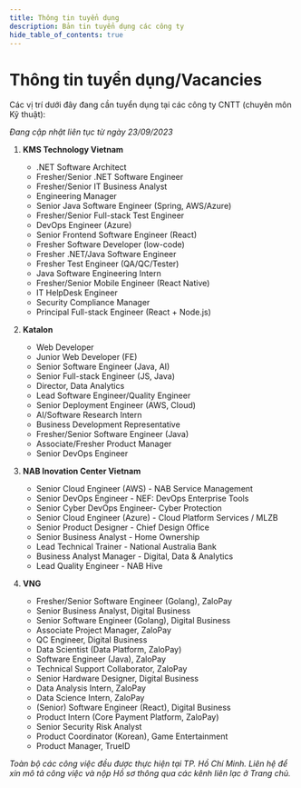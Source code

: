 ```yaml
---
title: Thông tin tuyển dụng
description: Bản tin tuyển dụng các công ty
hide_table_of_contents: true
---
```


# Thông tin tuyển dụng/Vacancies

Các vị trí dưới đây đang cần tuyển dụng tại các công ty CNTT (chuyên môn Kỹ thuật):

_Đang cập nhật liên tục từ ngày 23/09/2023_

1. **KMS Technology Vietnam**

   - .NET Software Architect
   - Fresher/Senior .NET Software Engineer
   - Fresher/Senior IT Business Analyst
   - Engineering Manager
   - Senior Java Software Engineer (Spring, AWS/Azure)
   - Fresher/Senior Full-stack Test Engineer
   - DevOps Engineer (Azure)
   - Senior Frontend Software Engineer (React)
   - Fresher Software Developer (low-code)
   - Fresher .NET/Java Software Engineer
   - Fresher Test Engineer (QA/QC/Tester)
   - Java Software Engineering Intern
   - Fresher/Senior Mobile Engineer (React Native)
   - IT HelpDesk Engineer
   - Security Compliance Manager
   - Principal Full-stack Engineer (React + Node.js)

2. **Katalon**

   - Web Developer
   - Junior Web Developer (FE)
   - Senior Software Engineer (Java, AI)
   - Senior Full-stack Engineer (JS, Java)
   - Director, Data Analytics
   - Lead Software Engineer/Quality Engineer
   - Senior Deployment Engineer (AWS, Cloud)
   - AI/Software Research Intern
   - Business Development Representative
   - Fresher/Senior Software Engineer (Java)
   - Associate/Fresher Product Manager
   - Senior DevOps Engineer

3. **NAB Inovation Center Vietnam**

   - Senior Cloud Engineer (AWS) - NAB Service Management
   - Senior DevOps Engineer - NEF: DevOps Enterprise Tools
   - Senior Cyber DevOps Engineer- Cyber Protection
   - Senior Cloud Engineer (Azure) - Cloud Platform Services / MLZB
   - Senior Product Designer - Chief Design Office
   - Senior Business Analyst - Home Ownership
   - Lead Technical Trainer - National Australia Bank
   - Business Analyst Manager - Digital, Data & Analytics
   - Lead Quality Engineer - NAB Hive

4. **VNG**

   - Fresher/Senior Software Engineer (Golang), ZaloPay
   - Senior Business Analyst, Digital Business
   - Senior Software Engineer (Golang), Digital Business
   - Associate Project Manager, ZaloPay
   - QC Engineer, Digital Business
   - Data Scientist (Data Platform, ZaloPay)
   - Software Engineer (Java), ZaloPay
   - Technical Support Collaborator, ZaloPay
   - Senior Hardware Designer, Digital Business
   - Data Analysis Intern, ZaloPay
   - Data Science Intern, ZaloPay
   - (Senior) Software Engineer (React), Digital Business
   - Product Intern (Core Payment Platform, ZaloPay)
   - Senior Security Risk Analyst
   - Product Coordinator (Korean), Game Entertainment
   - Product Manager, TrueID

_Toàn bộ các công việc đều được thực hiện tại TP. Hồ Chí Minh. Liên hệ để xin mô tả công việc và nộp Hồ sơ thông qua các kênh liên lạc ở Trang chủ._
